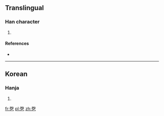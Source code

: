 ==Translingual==

===Han character===
{{Han char|rn=5|rad=乙|as=08|sn=9|four=|canj=手口弓 (QRN)}}

# {{defn|Han|sort=乙08}}

====References====
* {{Han ref|kx=0084.241|dkj=|dj=|hdz=|uh=341D|ud=13341|bh=|bd=}}

----

==Korean==

===Hanja===
{{ko-hanja|hangeul=굴|rv=gul|mr=kul|y=kwul}}

# {{defn|lang=ko|sort=乙08}}

[[fr:㐝]]
[[pl:㐝]]
[[zh:㐝]]